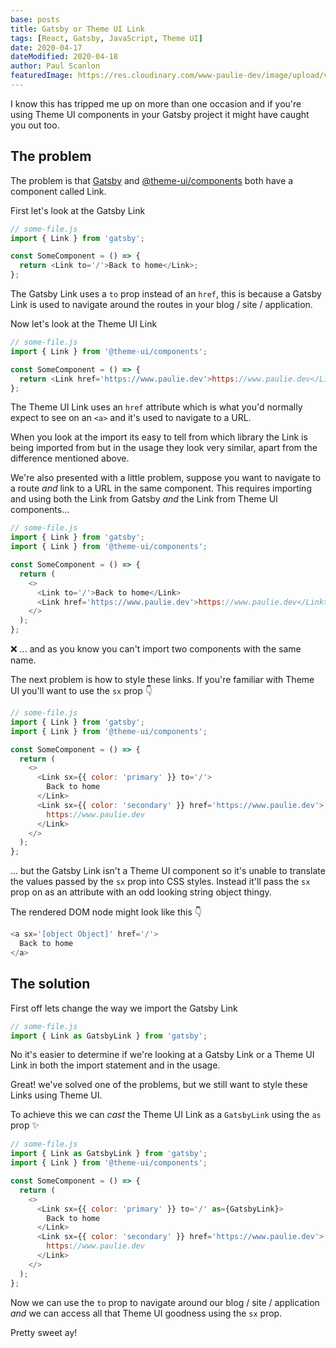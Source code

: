```yaml
---
base: posts
title: Gatsby or Theme UI Link
tags: [React, Gatsby, JavaScript, Theme UI]
date: 2020-04-17
dateModified: 2020-04-18
author: Paul Scanlon
featuredImage: https://res.cloudinary.com/www-paulie-dev/image/upload/v1595915564/paulie.dev/2020/04/gatsby-or-theme-ui-link_eofadh.jpg
---
```


I know this has tripped me up on more than one occasion and if you're using Theme UI components in your Gatsby project
it might have caught you out too.

## The problem

The problem is that [Gatsby](https://www.gatsbyjs.org/docs/gatsby-link/) and
[@theme-ui/components](https://theme-ui.com/components/link) both have a component called Link.

First let's look at the Gatsby Link

```javascript
// some-file.js
import { Link } from 'gatsby';

const SomeComponent = () => {
  return <Link to='/'>Back to home</Link>;
};
```

The Gatsby Link uses a `to` prop instead of an `href`, this is because a Gatsby Link is used to navigate around the
routes in your blog / site / application.

Now let's look at the Theme UI Link

```javascript
// some-file.js
import { Link } from '@theme-ui/components';

const SomeComponent = () => {
  return <Link href='https://www.paulie.dev'>https://www.paulie.dev</Link>;
};
```

The Theme UI Link uses an `href` attribute which is what you'd normally expect to see on an `<a>` and it's used to
navigate to a URL.

When you look at the import its easy to tell from which library the Link is being imported from but in the usage they
look very similar, apart from the difference mentioned above.

We're also presented with a little problem, suppose you want to navigate to a route _and_ link to a URL in the same
component. This requires importing and using both the Link from Gatsby _and_ the Link from Theme UI components...

```javascript
// some-file.js
import { Link } from 'gatsby';
import { Link } from '@theme-ui/components';

const SomeComponent = () => {
  return (
    <>
      <Link to='/'>Back to home</Link>
      <Link href='https://www.paulie.dev'>https://www.paulie.dev</Link>
    </>
  );
};
```

❌ ... and as you know you can't import two components with the same name.

The next problem is how to style these links. If you're familiar with Theme UI you'll want to use the `sx` prop 👇

```javascript
// some-file.js
import { Link } from 'gatsby';
import { Link } from '@theme-ui/components';

const SomeComponent = () => {
  return (
    <>
      <Link sx={{ color: 'primary' }} to='/'>
        Back to home
      </Link>
      <Link sx={{ color: 'secondary' }} href='https://www.paulie.dev'>
        https://www.paulie.dev
      </Link>
    </>
  );
};
```

... but the Gatsby Link isn't a Theme UI component so it's unable to translate the values passed by the `sx` prop into
CSS styles. Instead it'll pass the `sx` prop on as an attribute with an odd looking string object thingy.

The rendered DOM node might look like this 👇

```javascript
<a sx='[object Object]' href='/'>
  Back to home
</a>
```

## The solution

First off lets change the way we import the Gatsby Link

```javascript
// some-file.js
import { Link as GatsbyLink } from 'gatsby';
```

No it's easier to determine if we're looking at a Gatsby Link or a Theme UI Link in both the import statement and in the
usage.

Great! we've solved one of the problems, but we still want to style these Links using Theme UI.

To achieve this we can _cast_ the Theme UI Link as a `GatsbyLink` using the `as` prop ✨

```javascript
// some-file.js
import { Link as GatsbyLink } from 'gatsby';
import { Link } from '@theme-ui/components';

const SomeComponent = () => {
  return (
    <>
      <Link sx={{ color: 'primary' }} to='/' as={GatsbyLink}>
        Back to home
      </Link>
      <Link sx={{ color: 'secondary' }} href='https://www.paulie.dev'>
        https://www.paulie.dev
      </Link>
    </>
  );
};
```

Now we can use the `to` prop to navigate around our blog / site / application _and_ we can access all that Theme UI
goodness using the `sx` prop.

Pretty sweet ay!
